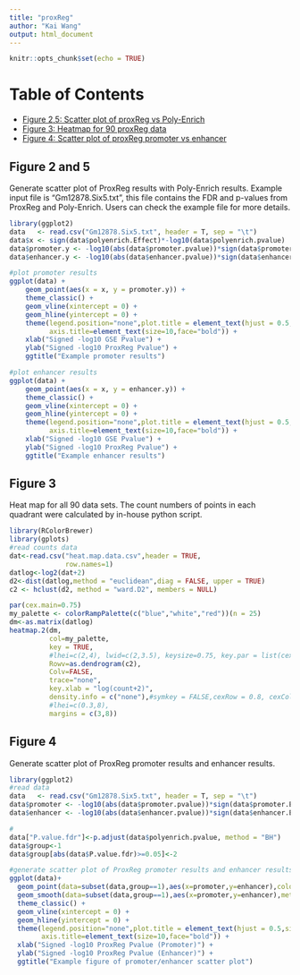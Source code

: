 ```yaml
---
title: "proxReg"
author: "Kai Wang"
output: html_document
---
```


```r
knitr::opts_chunk$set(echo = TRUE)
```

# Table of Contents
* [Figure 2,5: Scatter plot of proxReg vs Poly-Enrich](#figure-2-and-5)
* [Figure 3: Heatmap for 90 proxReg data](#figure-3)
* [Figure 4: Scatter plot of proxReg promoter vs enhancer](#figure-4)

## Figure 2 and 5 
Generate scatter plot of ProxReg results with Poly-Enrich results. Example input file is "Gm12878.Six5.txt", this file contains the FDR and p-values from ProxReg and Poly-Enrich. Users can check the example file for more details.
```r
library(ggplot2)
data   <- read.csv("Gm12878.Six5.txt", header = T, sep = "\t")
data$x <- sign(data$polyenrich.Effect)*-log10(data$polyenrich.pvalue)
data$promoter.y <- -log10(abs(data$promoter.pvalue))*sign(data$promoter.Effect)
data$enhancer.y <- -log10(abs(data$enhancer.pvalue))*sign(data$enhancer.Effect)

#plot promoter results
ggplot(data) +
    geom_point(aes(x = x, y = promoter.y)) +
    theme_classic() +
    geom_vline(xintercept = 0) +
    geom_hline(yintercept = 0) +
    theme(legend.position="none",plot.title = element_text(hjust = 0.5,size = 12),axis.text=element_text(size=10),
          axis.title=element_text(size=10,face="bold")) +
    xlab("Signed -log10 GSE Pvalue") +
    ylab("Signed -log10 ProxReg Pvalue") +
    ggtitle("Example promoter results")

#plot enhancer results
ggplot(data) +
    geom_point(aes(x = x, y = enhancer.y)) +
    theme_classic() +
    geom_vline(xintercept = 0) +
    geom_hline(yintercept = 0) +
    theme(legend.position="none",plot.title = element_text(hjust = 0.5,size = 12),axis.text=element_text(size=10),
          axis.title=element_text(size=10,face="bold")) +
    xlab("Signed -log10 GSE Pvalue") +
    ylab("Signed -log10 ProxReg Pvalue") +
    ggtitle("Example enhancer results")
```


## Figure 3
Heat map for all 90 data sets. The count numbers of points in each quadrant were calculated by in-house python script.  
```r
library(RColorBrewer)
library(gplots)
#read counts data
dat<-read.csv("heat.map.data.csv",header = TRUE,
              row.names=1)
datlog<-log2(dat+2)
d2<-dist(datlog,method = "euclidean",diag = FALSE, upper = TRUE)
c2 <- hclust(d2, method = "ward.D2", members = NULL)

par(cex.main=0.75)
my_palette <- colorRampPalette(c("blue","white","red"))(n = 25)
dm<-as.matrix(datlog)
heatmap.2(dm, 
          col=my_palette, 
          key = TRUE,
          #lhei=c(2,4), lwid=c(2,3.5), keysize=0.75, key.par = list(cex=0.5),
          Rowv=as.dendrogram(c2),
          Colv=FALSE, 
          trace="none",
          key.xlab = "log(count+2)",
          density.info = c("none"),#symkey = FALSE,cexRow = 0.8, cexCol = 1.0,
          #lhei=c(0.3,8),
          margins = c(3,8))
```

## Figure 4
Generate scatter plot of ProxReg promoter results and enhancer results. 
```r
library(ggplot2)
#read data
data   <- read.csv("Gm12878.Six5.txt", header = T, sep = "\t")
data$promoter <- -log10(abs(data$promoter.pvalue))*sign(data$promoter.Effect)
data$enhancer <- -log10(abs(data$enhancer.pvalue))*sign(data$enhancer.Effect)

# 
data["P.value.fdr"]<-p.adjust(data$polyenrich.pvalue, method = "BH")
data$group<-1
data$group[abs(data$P.value.fdr)>=0.05]<-2

#generate scatter plot of ProxReg promoter results and enhancer results
ggplot(data)+
  geom_point(data=subset(data,group==1),aes(x=promoter,y=enhancer),color=c("black")) +
  geom_smooth(data=subset(data,group==1),aes(x=promoter,y=enhancer),method=lm) +
  theme_classic() +
  geom_vline(xintercept = 0) +
  geom_hline(yintercept = 0) +
  theme(legend.position="none",plot.title = element_text(hjust = 0.5,size = 12),axis.text=element_text(size=10),
        axis.title=element_text(size=10,face="bold")) +
  xlab("Signed -log10 ProxReg Pvalue (Promoter)") +
  ylab("Signed -log10 ProxReg Pvalue (Enhancer)") +
  ggtitle("Example figure of promoter/enhancer scatter plot")

```
